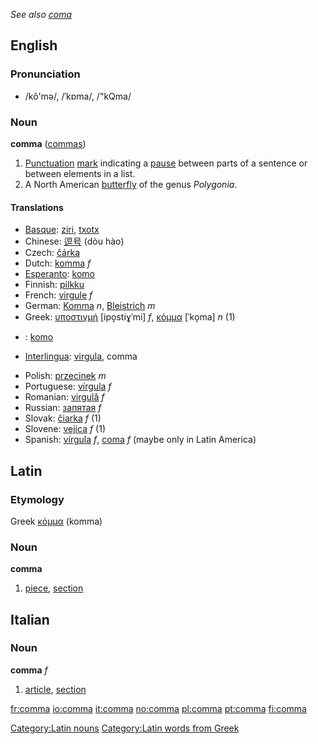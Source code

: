 ''See also [[coma]]''
==English==
{{Punctuation marks}}
===Pronunciation===
*/kŏ'mə/, /ˈkɒma/, /"kQma/

===Noun===
'''comma''' ([[commas]])
#[[Punctuation]] [[mark]] indicating a [[pause]] between parts of a sentence or between elements in a list.
#A North American [[butterfly]] of the genus ''Polygonia''.

====Translations====
{{top}}
*[[Basque]]: [[ziri]], [[txotx]]
*Chinese: [[逗号]] (dòu hào)
*Czech: [[čárka]]
*Dutch: [[komma]] ''f''
*[[Esperanto]]: [[komo]]
*Finnish: [[pilkku]]
*French: [[virgule]] ''f''
*German: [[Komma]] ''n'', [[Bleistrich]] ''m''
*Greek: [[υποστιγμή]] [ipo̞stiɣˈmi] ''f'', [[κόμμα]] [ˈko̞ma] ''n'' (1)
*{{io}}: [[komo]]
*[[Interlingua]]: [[virgula]], comma
{{mid}}
*Polish: [[przecinek]] ''m''
*Portuguese: [[vírgula]] ''f''
*Romanian: [[virgulă]] ''f''
*Russian: [[запятая]] ''f''
*Slovak: [[čiarka]] ''f'' (1)
*Slovene: [[vejica]] ''f'' (1)
*Spanish: [[vírgula]] ''f'', [[coma]] ''f'' (maybe only in Latin America)
{{bottom}}

==Latin==
===Etymology===
Greek [[κόμμα]] (komma)
===Noun===
'''comma'''
# [[piece]], [[section]]

[[Category:Latin nouns]]
[[Category:Latin words from Greek]]

==Italian==
===Noun===
'''comma''' ''f''

# [[article]], [[section]]

[[fr:comma]]
[[io:comma]]
[[it:comma]]
[[no:comma]]
[[pl:comma]]
[[pt:comma]]
[[fi:comma]]